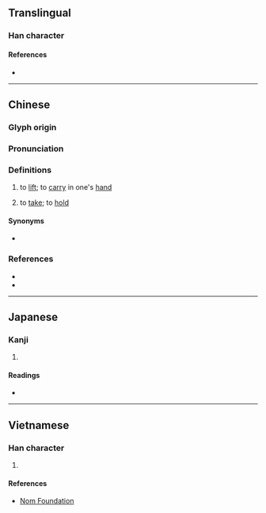 {{character info}}
==Translingual==

===Han character===
{{Han char|rn=64|rad=手|as=05|sn=8|four=58037|canj=QOII|ids=⿰扌令}}

====References====
* {{Han ref|kx=0425.080|dkj=11953|dj=0773.130|hdz=31855.050|uh=62CE|ud=25294|bh=A9F0|bd=43504}}

----

==Chinese==
{{zh-forms|alt=㩕}}

===Glyph origin===
{{Han etym}}
{{Han compound|手|令|ls=psc|c1=s|c2=p|t1=hand}}

===Pronunciation===
{{zh-pron
|m=līn,līng,1nb=standard in Mainland,2nb=standard in Taiwan,2nc=variant in Mainland
|c=ling1,ning1,ling4
|mn=lêng
|mn-t=lêng5
|w=1'lin
|mc=y
|oc=y
|cat=v
}}

===Definitions===
{{zh-hanzi}}

# to [[lift]]; to [[carry]] in one's [[hand]]
#: {{zh-x|我 給 你 拎 著[着]{zhe}。|Let me '''carry''' it for you.}}
# {{lb|zh|Cantonese}} to [[take]]; to [[hold]]
#: {{zh-x|幫 我 拎 住 個 袋{doi6-2}。|'''Hold''' on to the bag for me.|C}}
#: {{zh-x|佢 拎 走 咗 我 張 紙。|He '''took''' away my sheet of paper.|C}}

====Synonyms====
* {{s|to take}}
{{zh-dial|拿}}

===References===
* {{R:twedu|A01552}}
* {{R:yue:Hanzi}}

----

==Japanese==

===Kanji===
{{ja-kanji|grade=|rs=手05}}

# {{rfdef|ja|sort=手05}}

====Readings====
* {{ja-readings|on=[[れい]] (rei), [[りょう]] (ryō)|kun=[[かける]] (kakeru)}}

----

==Vietnamese==

===Han character===
{{vi-readings|reading=lanh, linh, nhạnh|rs=手05}}

# {{rfdef|vi|sort=手05}}

====References====
* [http://nomfoundation.org/common/nom_details.php?codepoint=62ce Nom Foundation]